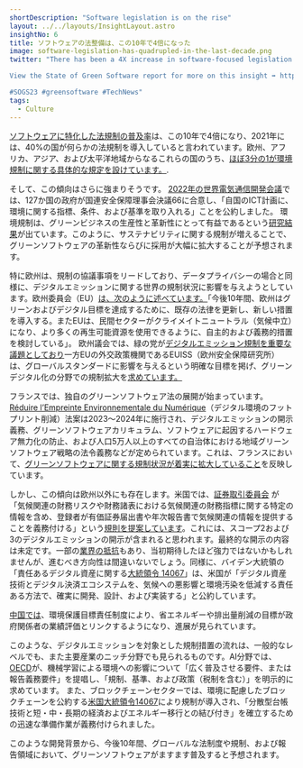 ```yaml
---
shortDescription: "Software legislation is on the rise"
layout: ../../layouts/InsightLayout.astro
insightNo: 6
title: ソフトウェアの法整備は、この10年で4倍になった
image: software-legislation-has-quadrupled-in-the-last-decade.png
twitter: "There has been a 4X increase in software-focused legislation in the last decade, and this trend only looks set to increase.

View the State of Green Software report for more on this insight ➡️ https://stateof.greensoftware.foundation

#SOGS23 #greensoftware #TechNews"
tags:
  - Culture
---
```


[ソフトウェアに特化した法規制の普及率](https://datahub.itu.int/data/?e=&c=701&i=100090&s=12604)は、この10年で4倍になり、2021年には、40%の国が何らかの法規制を導入していると言われています。欧州、アフリカ、アジア、および太平洋地域からなるこれらの国のうち、[ほぼ3分の1が環境規制に関する具体的な規定を設けています。](https://datahub.itu.int/data/?e=&c=701&i=100090&s=12604&d=Areas+covered).

そして、この傾向はさらに強まりそうです。 [2022年の世界電気通信開発会議](https://www.itu.int/dms_pub/itu-d/md/18/wtdc21/c/D18-WTDC21-C-0103!R1!PDF-E.pdf)では、127か国の政府が国連安全保障理事会決議66に合意し、「自国のICT計画に、環境に関する指標、条件、および基準を取り入れる」ことを公約しました。 環境規制は、グリーンビジネスの生産性と革新性にとって有益であるという[研究結果](https://www.sciencedirect.com/science/article/abs/pii/S0301421519303866)が出ています。このように、サステナビリティに関する規制が増えることで、グリーンソフトウェアの革新性ならびに採用が大幅に拡大することが予想されます。

特に欧州は、規制の協議事項をリードしており、データプライバシーの場合と同様に、デジタルエミッションに関する世界の規制状況に影響を与えようとしています。欧州委員会（EU）[は、次のように述べています。](https://digital-strategy.ec.europa.eu/en/policies/green-digital)「今後10年間、欧州はグリーンおよびデジタル目標を達成するために、既存の法律を更新し、新しい措置を導入する。またEUは、民間セクターがクライメイトニュートラル（気候中立）になり、より多くの再生可能資源を使用できるように、自主的および義務的措置を検討している」。 欧州議会では、緑の党が[デジタルエミッション規制を重要な議題としており](https://www.greens-efa.eu/en/article/document/need-of-environmental-data-and-standards-for-the-ict-sector)一方EUの外交政策機関であるEUISS（欧州安全保障研究所）は、グローバルスタンダードに影響を与えるという明確な目標を掲げ、グリーンデジタル化の分野での規制拡大を[求めています。](https://op.europa.eu/en/publication-detail/-/publication/39411cd6-5320-11ec-91ac-01aa75ed71a1/language-en)

フランスでは、独自のグリーンソフトウェア法の展開が始まっています。[Réduire l’Empreinte Environnementale du Numérique](https://www.vie-publique.fr/loi/278056-loi-15-novembre2021-reen-reduire-empreinte-environnementale-du-numerique)（デジタル環境のフットプリント削減）法案は2023～2024年に施行され、デジタルエミッションの開示義務、グリーンソフトウェアカリキュラム、ソフトウェアに起因するハードウェア無力化の防止、および人口5万人以上のすべての自治体における地域グリーンソフトウェア戦略の法令義務などが定められています。これは、フランスにおいて、[グリーンソフトウェアに関する規制状況が着実に拡大していること](https://github.com/supertanuki/numeriqueEcoResponsable#r%C3%A9glementaires)を反映しています。

しかし、この傾向は欧州以外にも存在します。米国では、[証券取引委員会](https://www.sec.gov/news/press-release/2022-46) が「気候関連の財務リスクや財務諸表における気候関連の財務指標に関する特定の情報を含め、登録者が有価証券届出書や年次報告書で気候関連の情報を提供することを義務付ける」という[規則を提案しています](https://www.govinfo.gov/content/pkg/FR-2022-04-11/pdf/2022-06342.pdf)。これには、スコープ2および3のデジタルエミッションの開示が含まれると思われます。最終的な開示の内容は未定です。一部の[業界の抵抗](https://www.itic.org/documents/environment/2022-06-17ITISECletter.final.pdf)もあり、当初期待したほど強力ではないかもしれませんが、進むべき方向性は間違いないでしょう。同様に、バイデン大統領の「責任あるデジタル資産に関する[大統領令 14067](https://www.presidency.ucsb.edu/documents/executive-order-14067-ensuring-responsible-development-digital-assets)」は、米国が「デジタル資産技術とデジタル決済エコシステムを、気候への悪影響と環境汚染を低減する責任ある方法で、確実に開発、設計、および実装する」と公約しています。

[中国では](https://www.mdpi.com/2071-1050/14/20/13431)、環境保護目標責任制度により、省エネルギーや排出量削減の目標が政府関係者の業績評価とリンクするようになり、進展が見られています。

このような、デジタルエミッションを対象とした規制措置の流れは、一般的なレベルでも、また主要産業のニッチ分野でも見られるものです。AI分野では、[OECD](https://www.oecd-ilibrary.org/science-and-technology/measuring-the-environmental-impacts-of-artificial-intelligence-compute-and-applications_7babf571-en)が、機械学習による環境への影響について「広く普及させる要件、または報告義務要件」を提唱し、「規制、基準、および政策（税制を含む）」を明示的に求めています。 また、ブロックチェーンセクターでは、環境に配慮したブロックチェーンを公約する[米国大統領令14067](https://www.presidency.ucsb.edu/documents/executive-order-14067-ensuring-responsible-development-digital-assets)により規制が導入され、「分散型台帳技術と短・中・長期の経済およびエネルギー移行との結び付き」を確立するための迅速な準備作業が義務付けられました。

このような開発背景から、今後10年間、グローバルな法制度や規制、および報告領域において、グリーンソフトウェアがますます普及すると予想されます。